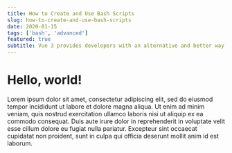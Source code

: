 ```yaml
---
title: How to Create and Use Bash Scripts
slug: how-to-create-and-use-bash-scripts
date: 2020-01-15
tags: ['bash', 'advanced']
featured: true
subtitle: Vue 3 provides developers with an alternative and better way to build Vue applications.
---
```


# Hello, world!

Lorem ipsum dolor sit amet, consectetur adipiscing elit, sed do eiusmod tempor incididunt ut labore et dolore magna aliqua. Ut enim ad minim veniam, quis nostrud exercitation ullamco laboris nisi ut aliquip ex ea commodo consequat. Duis aute irure dolor in reprehenderit in voluptate velit esse cillum dolore eu fugiat nulla pariatur. Excepteur sint occaecat cupidatat non proident, sunt in culpa qui officia deserunt mollit anim id est laborum.
